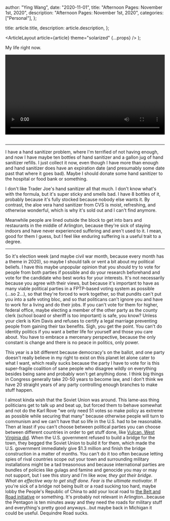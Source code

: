 
  author: "Ying Wang",
  date: "2020-11-01",
  title: "Afternoon Pages: November 1st, 2020",
  description: "Afternoon Pages: November 1st, 2020",
  categories: ["Personal"],
};

  title: article.title,
  description: article.description,
};

  <ArticleLayout article={article} theme="solarized" {...props} />
);

My life right now.

<!-- https://stackoverflow.com/a/26276254 -->

<video style="width: 100%; width: -moz-available; width: -webkit-fill-available;
    width: fill-available; max-width: 100%;" controls> <source
    src="/video/general/covid.mp4" type="video/mp4"> Your browser does not
support HTML5 video. </video> <br/> <br/>

---

I have a hand sanitizer problem, where I'm terrified of not having enough, and
now I have maybe ten bottles of hand sanitizer and a gallon jug of hand
sanitizer refills. I just collect it now, even though I have more than enough
and hand sanitizer does have an expiration date (and presumably some date past
that where it goes bad). Maybe I should donate some hand sanitizer to the
hospital or food bank or something.

I don't like Trader Joe's hand sanitizer all that much. I don't know what's with
the formula, but it's super sticky and smells bad. I have 8 bottles of it,
probably because it's fully stocked because nobody else wants it. By contrast,
the aloe vera hand sanitizer from CVS is moist, refreshing, and otherwise
wonderful, which is why it's sold out and I can't find anymore.

Meanwhile people are lined outside the block to get into bars and restaurants in
the middle of Arlington, because they're sick of staying indoors and have never
experienced suffering and aren't used to it. I mean, good for them I guess, but
I feel like enduring suffering is a useful trait to a degree.

---

So it's election week (and maybe civil war month, because every month has a
theme in 2020), so maybe I should talk or vent a bit about my political beliefs.
I have this maybe unpopular opinion that you should try to vote for people from
both parties if possible and do your research beforehand and vote for the
candidate who best works for your interests. It's not necessarily because you
agree with their views, but because it's important to have as many viable
political parties in a FPTP-based voting system as possible (...so 2...), so
that they're forced to work together, so that pundits can't put you into a safe
voting bloc, and so that politicans can't ignore you and have to work for a
living and do their jobs. If you can't vote for them for higher, federal office,
maybe electing a member of the other party as the county clerk (school board or
sheriff is too important) is safe, you know? Unless your clerk is Kim Davis and
refuses to certify a legal marriage preventing people from gaining their tax
benefits. Sigh, you get the point. You can't do identity politics if you want a
better life for yourself and those you care about. You have to embrace a
mercenary perspective, because the only constant is change and there is no peace
in politics, only power.

This year is a bit different because democracy's on the ballot, and one party
doesn't really believe in my right to exist on this planet let alone cater to
what I want, which really sucks because the party I have to vote for is this
super-fragile coalition of sane people who disagree wildly on everything besides
being sane and probably won't get anything done. I think big things in Congress
generally take 20-50 years to become law, and I don't think we have 20 straight
years of any party controlling enough branches to make stuff happen.

I almost kinda wish that the Soviet Union was around. This lame-ass thing
politicians get to talk up and beat up, but forced them to behave somewhat and
not do the Karl Rove "we only need 51 votes so make policy as extreme as
possible while securing that many" because otherwise people will turn to
communism and we can't have that so life in the U.S. had to be reasonable. Then
at least if you can't choose between political parties you can choose between
different countries in order to get stuff done, like [Vulcan, West Virginia
did](https://news.google.com/newspapers?id=0g0wAAAAIBAJ&sjid=sgUEAAAAIBAJ&pg=2235%2C462258).
When the U.S. government refused to build a bridge for the town, they begged the
Soviet Union to build it for them, which made the U.S. government immediately
give $1.3 million and finish the bridge construction in a matter of months. You
can't do it too often because letting spies of rival countries scope out your
town and surrounding military installations might be a tad treasonous and
because international parties are bundles of policies like gulags and famine and
genocide you may or may not support, but I see this story and I'm like _wow,
they got their bridge. What an effective way to get stuff done. Fear is the
ultimate motivator._ If you're sick of a bridge not being built or a road
sucking too hard, maybe lobby the People's Republic of China to add your local
road to [the Belt and Road
initiative](https://en.wikipedia.org/wiki/Belt_and_Road_Initiative) or
something. It's probably not relevant in Arlington...because the Pentagon is ten
minutes away and they need the roads for military stuff and everything's pretty
good anyways...but maybe back in Michigan it could be useful. Dequindre Road
sucks.
